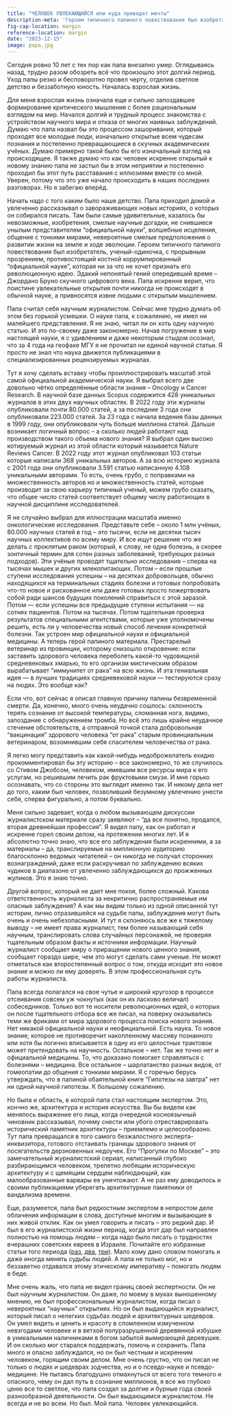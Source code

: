 ```yaml
---
title: "ЧЕЛОВЕК УВЛЕКАЮЩИЙСЯ или куда приводят мечты"
description-meta: 'Героем типичного папиного повествования был изобретатель, ученый-одиночка, с прорывным прозрением, противостоящий костной коррумпированный “официальной науке”, которая ни за что не хочет признать его революционную идею'
fig-cap-location: margin
reference-location: margin
date: "2023-12-15"
image: papa.jpg
---
```


Сегодня ровно 10 лет с тех пор как папа внезапно умер. Оглядываясь назад, трудно разом обозреть всё что произошло этот долгий период. Уход папы резко и бесповоротно провел черту, отделив светлое детство и беззаботную юность. Началась взрослая жизнь.

Для меня взрослая жизнь означала еще и сильно запоздавшее формирование критического мышления с более рациональным взглядом на мир.  Начался долгий и трудный процесс знакомства с устройством научного мира и отказа от многих наивных заблуждений. Думаю что папа назвал бы это процессом зашоривания, который проходят все молодые люди, изначально открытые всем чудесам познания и постепенно превращающиеся в скучных академических учёных. Думаю примерно такой было бы его изначальный взгляд на происходящее. Я также думаю что как человек искренне открытый к новому знанию папа не застыл бы в этом неприятии и постепенно проходил бы этот путь расставания с иллюзиями вместе со мной. Уверен, потому что это уже начало происходить в наших последних разговорах. Но я забегаю вперёд.

Начать надо с того каким было наше детство. Папа приходил домой и увлеченно рассказывал о завораживающих новых историях, о которых он собирался писать. Там были самые удивительные, казалось бы невозможные, изобретения, смелые научные догадки, не снившиеся унылым представителем “официальной науки”, волшебные исцеления, общение с тонкими мирами, невероятные смелые предположения о развитии жизни на земле и ходе эволюции. Героем типичного папиного повествования был изобретатель, ученый-одиночка, с прорывным прозрением, противостоящий костной коррумпированный “официальной науке”, которая ни за что не хочет признать его революционную идею. Эдакий непонятый гений опередивший время – Джордано Бруно скучного цифрового века. Папа искренне верил, что поистине увлекательные открытия почти никогда не происходят в обычной науке, а привносятся извне людьми с открытым мышлением.

Папа считал себя научным журналистом. Сейчас мне трудно думать об этом без горькой усмешки. О науке папа, к сожалению, не имел ни малейшего представления. Я не знаю, читал ли он хоть одну научную статью. И это по-своему даже закономерно. Начав погружение в мир настоящей науки, я с удивлением и даже некоторым стыдом осознал, что за 4 года на геофаке МГУ я не прочитал ни единой научной статьи. Я просто не знал что наука движется публикациями в специализированных рецензируемых журналах.

Тут я хочу сделать вставку чтобы проиллюстрировать масштаб этой самой официальной академической науки. Я выбрал всего две довольно чётко определённые области знания – Oncology и Cancer Research. В научной базе данных Scopus содержится 428 уникальных журналов в этих двух научных областях. В 2022 году эти журналы опубликовали почти 80.000 статей, а за последние 3 года они опубликовали 223.000 статей. За 23 года с начала ведения базы данных в 1999 году, они опубликовали чуть больше миллиона статей. Дальше возникает логичный вопрос – а сколько людей работают над производством такого объема нового знания? Я выбрал один высоко котируемый журнал из этой области который называется Nature Reviews Cancer. В 2022 году этот журнал опубликовал 103 статьи которые написали 368 уникальных авторов. А за всю историю журнала с 2001 года они опубликовали 3.591 статью написанную 4.108 уникальными авторами. То есть, очень грубо, с поправками на множественность авторов но и множественность статей, которые производит за свою карьеру типичный ученый, можем грубо сказать, что общее число статей соответствует общему числу работающих в научной дисциплине исследователей.

Я не случайно выбрал для иллюстрации масштаба именно онкологические исследования. Представьте себе – около 1 млн учёных, 80.000 научных статей в год – это тысячи, если не десятки тысяч научных коллективов по всему миру. И все ищут решение что же делать с проклятым раком (который, к слову, не одна болезнь, а скорее зонтичный термин для сотен разных заболеваний, требующих разных подходов). Эти учёные проводят тщательно исследования – сперва на тысячах мышек и других млекопитающих. Потом – если прошлые ступени исследования успешны – на десятках добровольцев, обычно находящихся на терминальных стадиях болезни и готовых попробовать что-то новое и рискованное или даже готовых просто пожертвовать собой ради шансов будущих поколений справиться с этой заразой. Потом — если успешны все предыдущие ступени испытания — на сотнях пациентов. Потом на тысячах. Потом тщательная проверка результатов специальными агентствами, которые уже уполномочены решить, есть ли у человечества новый способ лечения конкретной болезни. Так устроен мир официальной науки и официальной медицины. А теперь герой папиного материала. Престарелый ветеринар из провинции, которому снизошло откровение: если заставить здорового человека переболеть какой-то чудовищной средневековых хмарью, то его организм мистическим образом вырабатывает “иммунитет от рака” на всю жизнь. И эта гениальная идея — в лучших традициях средневековой науки — тестируются сразу на людях. Это вообще как? 

Если что, вот сейчас я описал главную причину папины безвременной смерти. Да, конечно, много очень неудачно сошлось: склонность терять сознание от высокой температуры, сломанная нога, видимо, запоздание с обнаружением тромба. Но всё это лишь крайне неудачное стечение обстоятельств, а отправной точкой стала добровольная “вакцинация” здорового человека “от рака” старым провинциальным ветеринаром, возомнившим себя спасителем человечества от рака.

Я легко могу представить как какой-нибудь недоброжелатель ехидно прокомментировал бы эту историю – все закономерно, то же случилось со Стивом Джобсом, человеком, имевшим все ресурсы мира к его услугам, но решившим лечить рак фруктовыми смузи. И мне горько осознавать, что со стороны это выглядит именно так. И никому дела нет до того, каким был человек, позволивший безумному увлечению унести себя, сперва фигурально, а потом буквально. 

Меня сильно задевает, когда о любом вызывающем дискуссии журналистском материале сразу заявляют – “да все понятно, продался, вторая древнейшая профессия”. Я видел папу, как он работал и искренне горел своим делом, на протяжении многих лет. И я абсолютно точно знаю, что все его заблуждения были искренними, а за материалы – да, транслируемые на миллионную аудиторию благосклонно ведомых читателей – он никогда не получал сторонних вознаграждений, даже если раскручивал по заблуждению всяких чудиков в диапазоне от увлеченно заблуждающихся до прожженных жуликов. Это я знаю точно. 

Другой вопрос, который не дает мне покоя, более сложный. Какова ответственность журналиста за некритично распространяемые им опасные заблуждения? А как мы видим только из одной описанной тут истории, лично отразившейся на судьбе папы, заблуждения могут быть очень и очень небезопасными. И тут я склоняюсь все же к тяжелому выводу – не имеет права журналист, тем более называющий себя научным, транслировать слова случайных персонажей, не проверяя тщательным образом факты и источники информации. Научный журналист сообщает миру о приращении нового ценного знания, сообщает гораздо шире, чем это могут сделать сами ученые. Не может отметаться как второстепенный вопрос о том, откуда исходит это новое знание и можно ли ему доверять. В этом профессиональная суть работы журналиста. 

Папа всегда полагался на свое чутье и широкий кругозор в процессе отсеивания совсем уж чокнутых (как он их ласково величал) собеседников. Только вот те носители революционных идей, о которых он после тщательного отбора все же писал, на поверку оказывались теми же фриками от мира здорового процесса поиска нового знания. Нет никакой официальной науки и неофициальной. Есть наука. То новое знание, которое не противоречит накопленному массиву познанного или хотя бы логично вписывается в одну из его целостных трактовок может претендовать на научность. Остальное – нет. Так же точно нет и официальной медицины. То, что доказано помогает справляться с болезнями – медицина. Все остальное – шарлатанство разных видов, от гомеопатии до общения с тонкими мирами. Я с горечью берусь утверждать, что в папиной обаятельной книге “Гипотезы на завтра” нет ни одной научной гипотезы. К большому сожалению. 

Но была и область, в которой папа стал настоящим экспертом. Это, кончно же, архитектура и история искусства. Вы бы видели как менялось выражение его лица, когда  очередной косноязычный чиновник рассказывал, почему снести или убого отреставрировать исторический памятник архитектуры – приемлемо и целесообразно. Тут папа превращался в того самого безжалостного эксперта-инквизитора, готового отстаивать границы здорового знания от посягательств дерзновенных недоучек. Его “Прогулки по Москве” – это замечательный журналистский сериал, написанный глубоко разбирающимся человеком, трепетно любящим историческую архитектуру и с щемящим сердцем наблюдающий, как малообразованные варвары ее уничтожают. А не раз ему доводилось и своими публикациями уберегать  архитектурные памятники от вандализма времени. 

Еще, разумеется, папа был редкостным экспертом в непростом деле облачения информации в слова, доступные многим и вызывающие в них живой отклик. Как он умел говорить и писать – это редкий дар. И был в его журналистской жизни период, когда этот дар был направлен полностью на помощь людям – когда надо было писать о трудностях вчерашних советских евреев в Израиле. Почитайте его избранные статьи того периода ([раз][one], [два][two], [три][three]). Мало кому дано словом помогать и даже иногда менять судьбы людей. А папа не только мог, но и беззаветно отдавался этому этическому императиву – помогать людям в беде. 

[one]: https://savelyyy.blogspot.com/2014/02/20-1993.html
[two]: https://savelyyy.blogspot.com/2014/02/03111992.html
[three]: https://savelyyy.blogspot.com/2014/02/03021993.html

Мне очень жаль, что папа не видел границ своей экспертности. Он не был научным журналистом. Он даже, по моему в муках выношенному мнению, не был профессиональным журналистом, когда писал о невероятных “научных” открытиях. Но он был выдающийся журналист, который писал о нелегких судьбах людей и архитектурных шедевров. Он умел видеть и ценить и красоту в сломленном измученном невзгодами человеке и в ветхой полуразрушенной деревянной избушке в уникальными наличниками в богом забытой вымирающей деревушке. И он сколько мог старался поддержать, помочь и сохранить. Папа много и опасно заблуждался, но он был честным и искренним человеком, горящим своим делом. Мне очень грустно, что он писал не только о людях и шедеврах зодчества, но и о псевдо-науке и псевдо-медицине. Не пытаясь благодушно отмахнуться от всего того темного и опасного, чему он дал путь в сознание миллионов, я все же глубоко ценю все то светлое, что папа создал за долгие и бурные года своей разнообразной деятельности. Он был выдающимся журналистом. Не всегда и не во всем. Но был. Мой папа. Человек увлекающийся.
